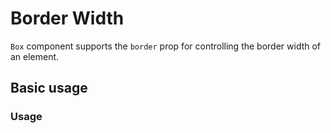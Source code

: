 
# Border Width

`Box` component supports the `border` prop for controlling the border width of an element.

<Scale hidePixels values={tokens.borderWidth} />

## Basic usage

### Usage

<ax-demo name="border-width/usage" />
